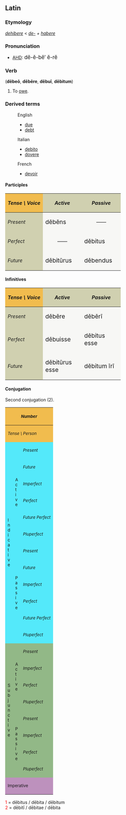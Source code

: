 ==Latin==
===Etymology===
''[[dehibere]]'' < ''[[de-]] + [[habere]]''
===Pronunciation===
*[[AHD]]: <big> d&#277;-&#277;-b&#277;&prime; &#277;-r&#277; </big>

===Verb===
('''d&#275;be&#333;''', '''d&#275;b&#275;re''', '''d&#275;bu&#299;''', '''d&#275;bitum''')
# To [[owe]].

===Derived terms===
:English
:*[[due]]
:*[[debt]]
:Italian
:*[[debito]]
:*[[dovere]]
:French
:*[[devoir]]

====Participles====
{| cellpadding="5" border="1"
!style="background:#F1BC4E;"| ''Tense \ Voice''
!style="background:#D0D0B0;"| ''Active''
!style="background:#D0D0B0;"| ''Passive''
|-
!style="background:#D0D0B0;"| ''Present''
|style="background:#F7F7F5;" width=110px| <big> d&#275;b&#275;ns
|style="background:#F7F7F5;" align="center" width=110px| &mdash;&mdash;
|-
!style="background:#D0D0B0;"| ''Perfect''
|style="background:#F7F7F5;" align="center"| &mdash;&mdash;
|style="background:#F7F7F5;"| <big> d&#275;bitus
|-
!style="background:#D0D0B0;"| ''Future''
|style="background:#F7F7F5;"| <big> d&#275;bit&#363;rus
|style="background:#F7F7F5;"| <big> d&#275;bendus
|}

====Infinitives====
{| cellpadding="5" border="1"
!style="background:#F1BC4E;"| ''Tense \ Voice''
!style="background:#D0D0B0;"| ''Active''
!style="background:#D0D0B0;"| ''Passive''
|-
!style="background:#D0D0B0;"| ''Present''
|style="background:#F7F7F5;" width=110px| <big> d&#275;b&#275;re
|style="background:#F7F7F5;" width=110px| <big> d&#275;b&#275;r&#299;
|-
!style="background:#D0D0B0;"| ''Perfect''
|style="background:#F7F7F5;"| <big> d&#275;buisse
|style="background:#F7F7F5;"| <big> d&#275;bitus esse
|-
!style="background:#D0D0B0;"| ''Future''
|style="background:#F7F7F5;"| <big> d&#275;bit&#363;rus esse
|style="background:#F7F7F5;"| <big> d&#275;bitum &#299;r&#299;
|}

====Conjugation====
Second conjugation (2).
{| border="1" cellpadding="2"
!style="background:#F1BC4E;" colspan=3| <small>''Number''
!style="background:#F1BC4E;" colspan=3| <small>''Singular''
!style="background:#F1BC4E;" colspan=3| <small>''Plural''
|-
!style="background:#F1BC4E;" colspan=3| <small>''Tense \ Person''
!style="background:#F1BC4E;"| <small>''1.''
!style="background:#F1BC4E;"| <small>''2.''
!style="background:#F1BC4E;"| <small>''3.''
!style="background:#F1BC4E;"| <small>''11.''
!style="background:#F1BC4E;"| <small>''22.''
!style="background:#F1BC4E;"| <small>''33.''
|-
!style="background:#54E9FA;" rowspan=12|<small>I<br>n<br>d<br>i<br>c<br>a<br>t<br>i<br>v<br>e
!style="background:#54E9FA;" rowspan=6|<small>A<br>c<br>t<br>i<br>v<br>e
!style="background:#54E9FA;"|<small>''Present''
|style="background:#FBFCE4;"|d&#275;be&#333;
|style="background:#FBFCE4;"|d&#275;b&#275;s
|style="background:#FBFCE4;"|d&#275;bet
|style="background:#FBFCE4;"|d&#275;b&#275;mus
|style="background:#FBFCE4;"|d&#275;b&#275;tis
|style="background:#FBFCE4;"|d&#275;bent
|-
!style="background:#54E9FA;"| <small>''Future''
|style="background:#FBFCE4;"|d&#275;b&#275;b&#333;
|style="background:#FBFCE4;"|d&#275;b&#275;bis
|style="background:#FBFCE4;"|d&#275;b&#275;bit
|style="background:#FBFCE4;"|d&#275;b&#275;bimus
|style="background:#FBFCE4;"|d&#275;b&#275;bitis
|style="background:#FBFCE4;"|d&#275;b&#275;bunt
|-
!style="background:#54E9FA;"| <small>''Imperfect''
|style="background:#FBFCE4;"|d&#275;b&#275;bam
|style="background:#FBFCE4;"|d&#275;b&#275;b&#257;s
|style="background:#FBFCE4;"|d&#275;b&#275;bat
|style="background:#FBFCE4;"|d&#275;b&#275;b&#257;mus
|style="background:#FBFCE4;"|d&#275;b&#275;b&#257;tis
|style="background:#FBFCE4;"|d&#275;b&#275;bant
|-
!style="background:#54E9FA;"| <small>''Perfect''
|style="background:#FBFCE4;"|d&#275;bu&#299;
|style="background:#FBFCE4;"|d&#275;buist&#299;
|style="background:#FBFCE4;"|d&#275;buit
|style="background:#FBFCE4;"|d&#275;buimus
|style="background:#FBFCE4;"|d&#275;buistis
|style="background:#FBFCE4;"|d&#275;bu&#275;runt
|-
!style="background:#54E9FA;"| <small>''Future Perfect''
|style="background:#FBFCE4;"|d&#275;buer&#333;
|style="background:#FBFCE4;"|d&#275;bueris
|style="background:#FBFCE4;"|d&#275;buerit
|style="background:#FBFCE4;"|d&#275;buerimus
|style="background:#FBFCE4;"|d&#275;bueritis
|style="background:#FBFCE4;"|d&#275;buerint
|-
!style="background:#54E9FA;"| <small>''Pluperfect''
|style="background:#FBFCE4;"|d&#275;bueram
|style="background:#FBFCE4;"|d&#275;buer&#257;s
|style="background:#FBFCE4;"|d&#275;buerat
|style="background:#FBFCE4;"|d&#275;buer&#257;mus
|style="background:#FBFCE4;"|d&#275;buer&#257;tis
|style="background:#FBFCE4;"|d&#275;buerant
|-
!style="background:#54E9FA;" rowspan=6| <small>P<br>a<br>s<br>s<br>i<br>v<br>e
!style="background:#54E9FA;"|<small>''Present''
|style="background:#FBFCE4;"|d&#275;beor
|style="background:#FBFCE4;"|d&#275;b&#275;ris
|style="background:#FBFCE4;"|d&#275;b&#275;tur
|style="background:#FBFCE4;"|d&#275;b&#275;mur
|style="background:#FBFCE4;"|d&#275;b&#275;min&#299;
|style="background:#FBFCE4;"|d&#275;bentur
|-
!style="background:#54E9FA;"|<small>''Future''
|style="background:#FBFCE4;"|d&#275;b&#275;bor
|style="background:#FBFCE4;"|d&#275;b&#275;beris
|style="background:#FBFCE4;"|d&#275;b&#275;bitur
|style="background:#FBFCE4;"|d&#275;b&#275;bimur
|style="background:#FBFCE4;"|d&#275;b&#275;bimin&#299;
|style="background:#FBFCE4;"|d&#275;b&#275;buntur
|-
!style="background:#54E9FA;"|<small>''Imperfect''
|style="background:#FBFCE4;"|d&#275;b&#275;bar
|style="background:#FBFCE4;"|d&#275;b&#275;b&#257;ris
|style="background:#FBFCE4;"|d&#275;b&#275;b&#257;tur
|style="background:#FBFCE4;"|d&#275;b&#275;b&#257;mur
|style="background:#FBFCE4;"|d&#275;b&#275;b&#257;min&#299;
|style="background:#FBFCE4;"|d&#275;b&#275;bantur
|-
!style="background:#54E9FA;"|<small>''Perfect''
|style="background:#FBFCE4;"|d&#275;bitus<font color="red"><sup>1</sup></font><br>sum
|style="background:#FBFCE4;"|d&#275;bitus<font color="red"><sup>1</sup></font><br>es
|style="background:#FBFCE4;"|d&#275;bitus<font color="red"><sup>1</sup></font><br>est
|style="background:#FBFCE4;"|d&#275;bit&#299; <font color="red"><sup>2</sup></font><br>sumus
|style="background:#FBFCE4;"|d&#275;bit&#299; <font color="red"><sup>2</sup></font><br>estis
|style="background:#FBFCE4;"|d&#275;bit&#299; <font color="red"><sup>2</sup></font><br>sunt
|-
!style="background:#54E9FA;"|<small>''Future Perfect''
|style="background:#FBFCE4;"|d&#275;bitus<font color="red"><sup>1</sup></font><br>er&#333;
|style="background:#FBFCE4;"|d&#275;bitus<font color="red"><sup>1</sup></font><br>eris
|style="background:#FBFCE4;"|d&#275;bitus<font color="red"><sup>1</sup></font><br>erit
|style="background:#FBFCE4;"|d&#275;bit&#299; <font color="red"><sup>2</sup></font><br>erimus
|style="background:#FBFCE4;"|d&#275;bit&#299; <font color="red"><sup>2</sup></font><br>eritis
|style="background:#FBFCE4;"|d&#275;bit&#299; <font color="red"><sup>2</sup></font><br>erunt
|-
!style="background:#54E9FA;"|<small>''Pluperfect''
|style="background:#FBFCE4;"|d&#275;bitus<font color="red"><sup>1</sup></font><br>eram
|style="background:#FBFCE4;"|d&#275;bitus<font color="red"><sup>1</sup></font><br>er&#257;s
|style="background:#FBFCE4;"|d&#275;bitus<font color="red"><sup>1</sup></font><br>erat
|style="background:#FBFCE4;"|d&#275;bit&#299; <font color="red"><sup>2</sup></font><br>er&#257;mus
|style="background:#FBFCE4;"|d&#275;bit&#299; <font color="red"><sup>2</sup></font><br>er&#257;tis
|style="background:#FBFCE4;"|d&#275;bit&#299; <font color="red"><sup>2</sup></font><br>erant
|-
!style="background:#92B887;" rowspan=8|<small>S<br>u<br>b<br>j<br>u<br>n<br>c<br>t<br>i<br>v<br>e
!style="background:#92B887;" rowspan=4|<small>A<br>c<br>t<br>i<br>v<br>e
!style="background:#92B887;"|<small>''Present''
|style="background:#E7FEE9;"| d&#275;beam
|style="background:#E7FEE9;"| d&#275;be&#257;s
|style="background:#E7FEE9;"| d&#275;beat
|style="background:#E7FEE9;"| d&#275;be&#257;mus
|style="background:#E7FEE9;"| d&#275;be&#257;tis
|style="background:#E7FEE9;"| d&#275;beant
|-
!style="background:#92B887;"|<small>''Imperfect''
|style="background:#E7FEE9;"| d&#275;b&#275;rem
|style="background:#E7FEE9;"| d&#275;b&#275;r&#275;s
|style="background:#E7FEE9;"| d&#275;b&#275;ret
|style="background:#E7FEE9;"| d&#275;b&#275;r&#275;mus
|style="background:#E7FEE9;"| d&#275;b&#275;r&#275;tis
|style="background:#E7FEE9;"| d&#275;b&#275;rent
|-
!style="background:#92B887;"|<small>''Perfect''
|style="background:#E7FEE9;"| d&#275;buerim
|style="background:#E7FEE9;"| d&#275;buer&#299;s
|style="background:#E7FEE9;"| d&#275;buerit
|style="background:#E7FEE9;"| d&#275;buer&#299;mus
|style="background:#E7FEE9;"| d&#275;buer&#299;tis
|style="background:#E7FEE9;"| d&#275;buerint
|-
!style="background:#92B887;"|<small>''Pluperfect''
|style="background:#E7FEE9;"| d&#275;buissem
|style="background:#E7FEE9;"| d&#275;buiss&#275;s
|style="background:#E7FEE9;"| d&#275;buisset
|style="background:#E7FEE9;"| d&#275;buiss&#275;mus
|style="background:#E7FEE9;"| d&#275;buiss&#275;tis
|style="background:#E7FEE9;"| d&#275;buissent
|-
!style="background:#92B887;" rowspan=4|<small>P<br>a<br>s<br>s<br>i<br>v<br>e
!style="background:#92B887;"|<small>''Present''
|style="background:#E7FEE9;"| d&#275;bear
|style="background:#E7FEE9;"| d&#275;be&#257;ris
|style="background:#E7FEE9;"| d&#275;be&#257;tur
|style="background:#E7FEE9;"| d&#275;be&#257;mur
|style="background:#E7FEE9;"| d&#275;be&#257;min&#299;
|style="background:#E7FEE9;"| d&#275;beantur
|-
!style="background:#92B887;"|<small>''Imperfect''
|style="background:#E7FEE9;"| d&#275;b&#275;rer
|style="background:#E7FEE9;"| d&#275;b&#275;r&#275;ris
|style="background:#E7FEE9;"| d&#275;b&#275;r&#275;tur
|style="background:#E7FEE9;"| d&#275;b&#275;r&#275;mur
|style="background:#E7FEE9;"| d&#275;b&#275;r&#275;min&#299;
|style="background:#E7FEE9;"| d&#275;b&#275;rentur
|-
!style="background:#92B887;"|<small>''Perfect''
|style="background:#E7FEE9;"|d&#275;bitus<font color="red"><sup>1</sup></font><br>sim
|style="background:#E7FEE9;"|d&#275;bitus<font color="red"><sup>1</sup></font><br>s&#299;s
|style="background:#E7FEE9;"|d&#275;bitus<font color="red"><sup>1</sup></font><br>sit
|style="background:#E7FEE9;"|d&#275;bit&#299; <font color="red"><sup>2</sup></font><br>s&#299;mus
|style="background:#E7FEE9;"|d&#275;bit&#299; <font color="red"><sup>2</sup></font><br>s&#299;tis
|style="background:#E7FEE9;"|d&#275;bit&#299; <font color="red"><sup>2</sup></font><br>sint
|-
!style="background:#92B887;"|<small>''Pluperfect''
|style="background:#E7FEE9;"|d&#275;bitus<font color="red"><sup>1</sup></font><br>essem
|style="background:#E7FEE9;"|d&#275;bitus<font color="red"><sup>1</sup></font><br>ess&#275;s
|style="background:#E7FEE9;"|d&#275;bitus<font color="red"><sup>1</sup></font><br>esset
|style="background:#E7FEE9;"|d&#275;bit&#299; <font color="red"><sup>2</sup></font><br>ess&#275;mus
|style="background:#E7FEE9;"|d&#275;bit&#299; <font color="red"><sup>2</sup></font><br>ess&#275;tis
|style="background:#E7FEE9;"|d&#275;bit&#299; <font color="red"><sup>2</sup></font><br>essent
|-
!style="background:#BD91BD;" colspan=3| <small>Imperative
|style="background:#FCF2E9;" align="center"|&mdash;&mdash;
|style="background:#FCF2E9;"| d&#275;b&#275;
|style="background:#FCF2E9;" align="center"|&mdash;&mdash;
|style="background:#FCF2E9;" align="center"|&mdash;&mdash;
|style="background:#FCF2E9;"| d&#275;b&#275;te
|style="background:#FCF2E9;" align="center"|&mdash;&mdash;
|}
<font color="red"> 1 </font> = d&#275;bitus / d&#275;bita / d&#275;bitum  <br>
<font color="red"> 2 </font> = d&#275;bit&#299; / d&#275;bitae / d&#275;bita <br>